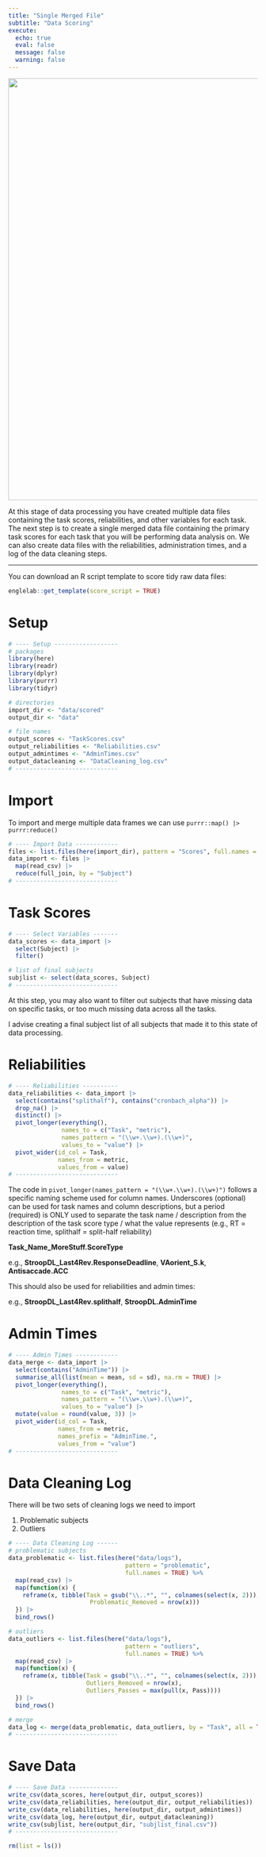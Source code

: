 ```yaml
---
title: "Single Merged File"
subtitle: "Data Scoring"
execute:
  echo: true
  eval: false
  message: false
  warning: false
---
```


![](images/data_workflow_2.png){width="850"}

At this stage of data processing you have created multiple data files containing the task scores, reliabilities, and other variables for each task. The next step is to create a single merged data file containing the primary task scores for each task that you will be performing data analysis on. We can also create data files with the reliabilities, administration times, and a log of the data cleaning steps.

------------------------------------------------------------------------

You can download an R script template to score tidy raw data files:

```r
englelab::get_template(score_script = TRUE)
```

# Setup

```r
# ---- Setup ------------------
# packages
library(here)
library(readr)
library(dplyr)
library(purrr)
library(tidyr)

# directories
import_dir <- "data/scored"
output_dir <- "data"

# file names
output_scores <- "TaskScores.csv"
output_reliabilities <- "Reliabilities.csv"
output_admintimes <- "AdminTimes.csv"
output_datacleaning <- "DataCleaning_log.csv"
# -----------------------------
```

# Import

To import and merge multiple data frames we can use `purrr::map() |> purrr:reduce()`

```r
# ---- Import Data ------------
files <- list.files(here(import_dir), pattern = "Scores", full.names = TRUE)
data_import <- files |>
  map(read_csv) |>
  reduce(full_join, by = "Subject")
# -----------------------------
```

# Task Scores

```r
# ---- Select Variables -------
data_scores <- data_import |>
  select(Subject) |>
  filter()

# list of final subjects
subjlist <- select(data_scores, Subject)
# -----------------------------
```

At this step, you may also want to filter out subjects that have missing data on specific tasks, or too much missing data across all the tasks.

I advise creating a final subject list of all subjects that made it to this state of data processing.

# Reliabilities

```r
# ---- Reliabilities ----------
data_reliabilities <- data_import |>
  select(contains("splithalf"), contains("cronbach_alpha")) |>
  drop_na() |>
  distinct() |>
  pivot_longer(everything(),
               names_to = c("Task", "metric"),
               names_pattern = "(\\w+.\\w+).(\\w+)",
               values_to = "value") |>
  pivot_wider(id_col = Task,
              names_from = metric,
              values_from = value)
# -----------------------------
```

The code in `pivot_longer(names_pattern = "(\\w+.\\w+).(\\w+)")` follows a specific naming scheme used for column names. Underscores (optional) can be used for task names and column descriptions, but a period (required) is ONLY used to separate the task name / description from the description of the task score type / what the value represents (e.g., RT = reaction time, splithalf = split-half reliability)

**Task_Name_MoreStuff.ScoreType**

e.g., **StroopDL_Last4Rev.ResponseDeadline**, **VAorient_S.k**, **Antisaccade.ACC**

This should also be used for reliabilities and admin times:

e.g., **StroopDL_Last4Rev.splithalf**, **StroopDL.AdminTime**

# Admin Times

```r
# ---- Admin Times ------------
data_merge <- data_import |>
  select(contains("AdminTime")) |>
  summarise_all(list(mean = mean, sd = sd), na.rm = TRUE) |>
  pivot_longer(everything(),
               names_to = c("Task", "metric"),
               names_pattern = "(\\w+.\\w+).(\\w+)",
               values_to = "value") |>
  mutate(value = round(value, 3)) |>
  pivot_wider(id_col = Task,
              names_from = metric,
              names_prefix = "AdminTime.",
              values_from = "value")
# -----------------------------
```

# Data Cleaning Log

There will be two sets of cleaning logs we need to import

1.  Problematic subjects
2.  Outliers

```r
# ---- Data Cleaning Log ------
# problematic subjects
data_problematic <- list.files(here("data/logs"), 
                                 pattern = "problematic", 
                                 full.names = TRUE) %>%
  map(read_csv) |>
  map(function(x) {
    reframe(x, tibble(Task = gsub("\\..*", "", colnames(select(x, 2))), 
                       Problematic_Removed = nrow(x)))
  }) |>
  bind_rows()

# outliers
data_outliers <- list.files(here("data/logs"), 
                                 pattern = "outliers", 
                                 full.names = TRUE) %>%
  map(read_csv) |>
  map(function(x) {
    reframe(x, tibble(Task = gsub("\\..*", "", colnames(select(x, 2))),
                      Outliers_Removed = nrow(x),
                      Outliers_Passes = max(pull(x, Pass))))
  }) |>
  bind_rows()

# merge
data_log <- merge(data_problematic, data_outliers, by = "Task", all = TRUE)
# -----------------------------
```

# Save Data

```r
# ---- Save Data --------------
write_csv(data_scores, here(output_dir, output_scores))
write_csv(data_reliabilities, here(output_dir, output_reliabilities))
write_csv(data_reliabilities, here(output_dir, output_admintimes))
write_csv(data_log, here(output_dir, output_datacleaning))
write_csv(subjlist, here(output_dir, "subjlist_final.csv"))
# -----------------------------

rm(list = ls())
```
